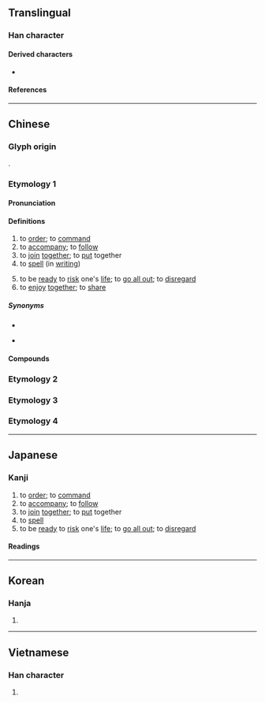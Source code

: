{{also|拚}}
{{character info}}
{{character info|0x2F8BA}}
==Translingual==

===Han character===
{{Han char|rn=64|rad=手|as=06|sn=9|four=58041|canj=QTT,QYJJ|ids=⿰扌并}}

====Derived characters====
* {{l|mul|[[𪶜]]}}

====References====
{{Han ref|kx=0428.220|dkj=12012|dj=0777.160|hdz=31875.080|uh=62FC|ud=25340|bh=ABF7|bd=44023}}
{{Han ref|uh=2F8BA}}

----

==Chinese==

===Glyph origin===
{{Han etym}}
{{Han compound|手|alt1=扌|并|ls=psc|c1=s|t1=hand|c2=p}}.

===Etymology 1===
{{zh-forms|alt=拚-“to risk one's life”}}

====Pronunciation====
{{zh-pron
|m=pīn
|m-s=
|c=ping3,ping1
|c-t=
|g=
|h=pfs=phîn
|j=
|mb=
|md=pĭng
|mn=pheng/ml,twv:phèng/twv:peng/ml,jj,sg:piàⁿ
|mn_note=pheng/phèng/peng - literary; piàⁿ - vernacular, 拚 is used in Taiwan
|mn-t=pêng1
|w=1phin
|x=
|mc=y
|oc=y
|cat=v
}}

====Definitions====
{{zh-hanzi}}

# to [[order]]; to [[command]]
# to [[accompany]]; to [[follow]]
# to [[join]] [[together]]; to [[put]] together
# to [[spell]] (in [[writing]])
#: {{zh-x|拼音|[[Pinyin]]}}
# to be [[ready]] to [[risk]] one's [[life]]; to [[go all out]]; to [[disregard]]
# to [[enjoy]] [[together]]; to [[share]]

=====Synonyms=====
* {{s|to join together}}
{{zh-syn-saurus|連接}}
* {{s|to enjoy together}}
{{zh-syn-saurus|分享}}

====Compounds====
{{zh-der|火拼|七拼八湊|大車拼|單拼法|三拼音|拼刺|拼音文字|拼扒|拼法|拼貼|瞎拼|打拼|拼死|拼裝|拼花地板|拼音字母|拼集|拼合版畫|東拼西湊|拼組|拼音|拼貼藝術|拼綴|拼寫|拼裝車|拼卻|拼圖|拼生死|拼|盤|拼命三郎|拼版|拼湊|拼命|耶魯拼音|拼合|拼字|血拼}}

===Etymology 2===
{{zh-see|抨|v}}

===Etymology 3===
{{zh-see|摒|v}}

===Etymology 4===
{{zh-see|拚|ss}}

{{zh-cat|Intermediate}}

----

==Japanese==

{{ja-kanji forms-IVS
|vs1=01
|vs2=03
|col-vs1=aj
|col-vs2=hdmj
|pic-vs1=U2f8ba.svg
}}

===Kanji===
{{ja-kanji|grade=|rs=手06}}

# to [[order]]; to [[command]]
# to [[accompany]]; to [[follow]]
# to [[join]] [[together]]; to [[put]] together
# to [[spell]]
# to be [[ready]] to [[risk]] one's [[life]]; to [[go all out]]; to [[disregard]]

====Readings====
{{ja-readings
|on=ほう, へい, ひょう
|kun=したがう
}}

----

==Korean==

===Hanja===
{{ko-hanja|hangeul=병}}

# {{rfdef|ko|sort=手06}}

----

==Vietnamese==

===Han character===
{{vi-readings|reading=phanh; bính |rs=手06}}

# {{rfdef|vi|sort=手06}}